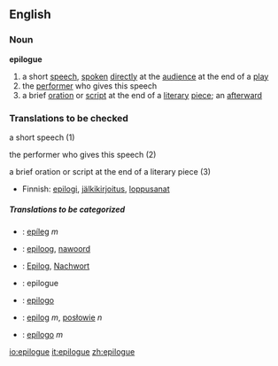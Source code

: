 ==English==
===Noun===
'''epilogue'''
# a short [[speech]], [[spoken]] [[directly]] at the [[audience]] at the end of a [[play]]
# the [[performer]] who gives this speech
# a brief [[oration]] or [[script]] at the end of a [[literary]] [[piece]]; an [[afterward]]

===Translations to be checked===
;a short speech (1)
{{top}}
{{mid}}
{{bottom}}

;the performer who gives this speech (2)
{{top}}
{{mid}}
{{bottom}}

;a brief oration or script at the end of a literary piece (3)
{{top}}
*Finnish: [[epilogi]], [[jälkikirjoitus]], [[loppusanat]]
{{mid}}
{{bottom}}

=====Translations to be categorized=====
{{checktrans}}
{{top}}
*{{ttbc|Catalan}}: [[epíleg]] ''m''
*{{ttbc|Dutch}}: [[epiloog]], [[nawoord]]
*{{ttbc|German}}: [[Epilog]], [[Nachwort]]
*{{ttbc|French}}: epilogue
{{mid}}
*{{ttbc|Interlingua}}: [[epilogo]]
*{{ttbc|Polish}}: [[epilog]] ''m'', [[posłowie]] ''n''
*{{ttbc|Spanish}}: [[epílogo]] ''m''
{{bottom}}

[[io:epilogue]]
[[it:epilogue]]
[[zh:epilogue]]